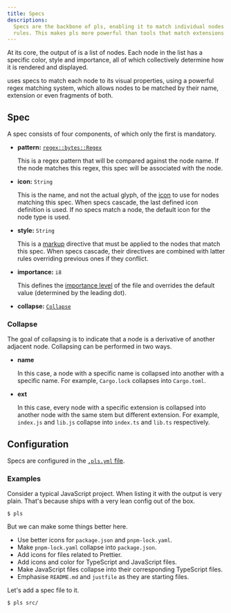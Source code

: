 ```yaml
---
title: Specs
descriptions:
  Specs are the backbone of pls, enabling it to match individual nodes to style
  rules. This makes pls more powerful than tools that match extensions or types.
---
```



At its core, the output of <Pls /> is a list of nodes. Each node in the list has
a specific color, style and importance, all of which collectively determine how
it is rendered and displayed.

<Pls /> uses specs to match each node to its visual properties, using a powerful
regex matching system, which allows nodes to be matched by their name, extension
or even fragments of both.

## Spec

A spec consists of four components, of which only the first is mandatory.

- **pattern:**
  [`regex::bytes::Regex`](https://docs.rs/regex/latest/regex/bytes/struct.Regex.html)

  This is a regex pattern that will be compared against the node name. If the
  node matches this regex, this spec will be associated with the node.

- **icon:** `String`

  This is the name, and not the actual glyph, of the [icon](/features/icons) to
  use for nodes matching this spec. When specs cascade, the last defined icon
  definition is used. If no specs match a node, the default icon for the node
  type is used.

- **style:** `String`

  This is a [markup](/guides/markup) directive that must be applied to the nodes
  that match this spec. When specs cascade, their directives are combined with
  latter rules overriding previous ones if they conflict.

- **importance:** `i8`

  This defines the [importance level](/features/importance/) of the file and
  overrides the default value (determined by the leading dot).

- **collapse:** [`Collapse`](#collapse)

### Collapse

The goal of collapsing is to indicate that a node is a derivative of another
adjacent node. Collapsing can be performed in two ways.

- **name**

  In this case, a node with a specific name is collapsed into another with a
  specific name. For example, `Cargo.lock` collapses into `Cargo.toml`.

- **ext**

  In this case, every node with a specific extension is collapsed into another
  node with the same stem but different extension. For example, `index.js` and
  `lib.js` collapse into `index.ts` and `lib.ts` respectively.

## Configuration

Specs are configured in the [`.pls.yml` file](/reference/conf/).

### Examples

Consider a typical JavaScript project. When listing it with <Pls /> the output
is very plain. That's because <Pls /> ships with a very lean config out of the
box.

```console
$ pls
```

<SpecsDef />

But we can make some things better here.

- Use better icons for `package.json` and `pnpm-lock.yaml`.
- Make `pnpm-lock.yaml` collapse into `package.json`.
- Add icons for files related to Prettier.
- Add icons and color for TypeScript and JavaScript files.
- Make JavaScript files collapse into their corresponding TypeScript files.
- Emphasise `README.md` and `justfile` as they are starting files.

Let's add a spec file to it.

<SpecsConf />

<SpecsConfd />

```console
$ pls src/
```

<SpecsConfdSrc />
